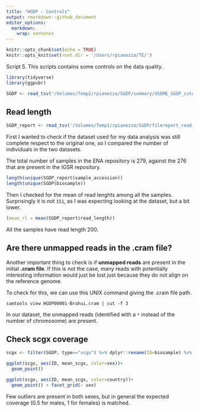```yaml
---
title: "HGDP - Controls"
output: rmarkdown::github_document
editor_options: 
  markdown: 
    wrap: sentence
---
```


```r
knitr::opts_chunk$set(echo = TRUE)
knitr::opts_knit$set(root.dir = '/Users/rpianezza/TE/')
```

Script 5. This scripts contains some controls on the data quality.
```r
library(tidyverse)
library(ggpubr)

SGDP <- read_tsv("/Volumes/Temp2/rpianezza/SGDP/summary/USEME_SGDP_cutoff")
```


## Read length

```r
SGDP_report <- read_tsv('/Volumes/Temp1/rpianezza/SGDP/filereport_read_run_PRJEB9586_tsv.txt') %>% mutate(read_length = base_count/read_count)
```

First I wanted to check if the dataset used for my data analysis was still complete respect to the original one, so I compared the number of individuals in the two datasets.

The total number of samples in the ENA repository is 279, against the 276 that are present in the IGSR repository.
```r
length(unique(SGDP_report$sample_accession))
length(unique(SGDP$biosample))
```

Then I checked for the mean of read lenghts among all the samples. Surprisingly it is not `151`, as I was expecting looking at the dataset, but a bit lower.
```r
(mean_rl = mean(SGDP_report$read_length))
```

All the samples have read length 200.


## Are there unmapped reads in the .cram file?

Another important thing to check is if **unmapped reads** are present in the initial **.cram file**. If this is not the case, many reads with potentially interesting information would just be lost just because they do not align on the reference genome.

To check for this, we can use this UNIX command giving the .cram file path.
```
samtools view HGDP00001-Brahui.cram | cut -f 3
```

In our dataset, the unmapped reads (identified with a `*` instead of the number of chromosome) are present.


## Check scgx coverage

```r
scgx <- filter(SGDP, type=="scgx") %>% dplyr::rename(ID=biosample) %>% group_by(ID, sex, country) %>% dplyr::summarise(mean_scgx = mean(copynumber))

ggplot(scgx, aes(ID, mean_scgx, color=sex))+
  geom_point()

ggplot(scgx, aes(ID, mean_scgx, color=country))+
  geom_point() + facet_grid(~ sex)
```

Few outliers are present in both sexes, but in general the expected coverage (0.5 for males, 1 for females) is matched.